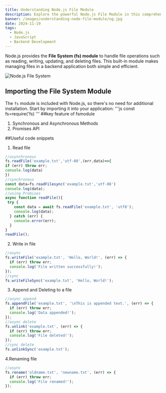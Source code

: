 ---
title: Understanding Node.js File Module
description: Explore the powerful Node.js File Module in this comprehensive guide. Learn how to work with files effectively, including reading, writing, updating, and deleting operations. Enhance your backend development skills with practical examples and clear explanations.
banner: /images/understanding-node-file-module/og.jpg
date: 2024-11-19
tags:
  - Node.js
  - JavaScript
  - Backend Development
---

Node.js provides the **File System (fs) module** to handle file operations such as reading, writing, updating, and deleting files. This built-in module makes managing files in a backend application both simple and efficient.

<Image 
  src="/images/understanding-node-file-module/hero.png" 
  alt="Node.js File System" 
/>

## Importing the File System Module

The `fs` module is included with Node.js, so there's no need for additional installation. Start by importing it into your application:
'''js
const fs=require('fs) 
'''
##key feature of fsmodule
1. Synchronous and Asynchronous Methods
2. Promises API

##Useful code snippets
1. Read file 
```js
//asynchronous
fs.readFile('example.txt','utf-08',(err,data)=>{
if (err) throw err;
console.log(data)
})
//synchronous
const data=fs.readFilesync('example.txt','utf-08')
console.log(data);
//using Promises
async function readFile(){
 try {
    const data = await fs.readFile('example.txt', 'utf8');
    console.log(data);
  } catch (err) {
    console.error(err);
  }
}
readFile();
```
2. Write in file 
```js
//async
fs.writeFile('example.txt', 'Hello, World!', (err) => {
  if (err) throw err;
  console.log('File written successfully!');
});
//sync
fs.writeFileSync('example.txt', 'Hello, World!');
```
3. Append and Deleting to a file
```js
//async append
fs.appendFile('example.txt', '\nThis is appended text.', (err) => {
  if (err) throw err;
  console.log('Data appended!');
});
//async delete
fs.unlink('example.txt', (err) => {
  if (err) throw err;
  console.log('File deleted!');
});
//sync delete
fs.unlinkSync('example.txt');
```
4.Renaming file
```js
//async
fs.rename('oldname.txt', 'newname.txt', (err) => {
  if (err) throw err;
  console.log('File renamed!');
});
```









